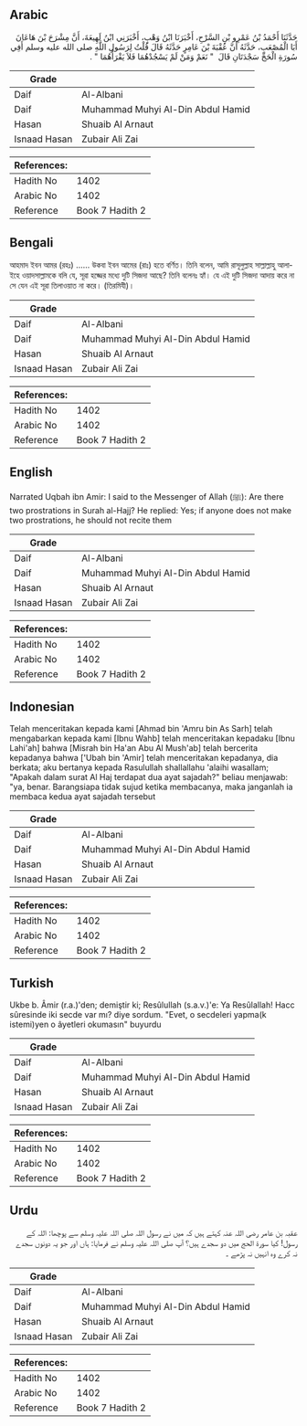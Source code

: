 ## Arabic


<div dir="rtl" lang="ar" style={{fontSize:'larger',backgroundColor:'#f8f9fa',padding:20}}>
حَدَّثَنَا أَحْمَدُ بْنُ عَمْرِو بْنِ السَّرْحِ، أَخْبَرَنَا ابْنُ وَهْبٍ، أَخْبَرَنِي ابْنُ لَهِيعَةَ، أَنَّ مِشْرَحَ بْنَ هَاعَانَ أَبَا الْمُصْعَبِ، حَدَّثَهُ أَنَّ عُقْبَةَ بْنَ عَامِرٍ حَدَّثَهُ قَالَ قُلْتُ لِرَسُولِ اللَّهِ صلى الله عليه وسلم أَفِي سُورَةِ الْحَجِّ سَجْدَتَانِ قَالَ ‏ "‏ نَعَمْ وَمَنْ لَمْ يَسْجُدْهُمَا فَلاَ يَقْرَأْهُمَا ‏"‏ ‏.‏
</div>
<div style={{backgroundColor:'#f8f9fa',padding:20, marginBottom: 10}}><table> <thead> <tr> <th>Grade</th> <th></th> </tr> </thead> <tbody> <tr><td>Daif</td><td>Al-Albani</td></tr><tr><td>Daif</td><td>Muhammad Muhyi Al-Din Abdul Hamid</td></tr><tr><td>Hasan</td><td>Shuaib Al Arnaut</td></tr><tr><td>Isnaad Hasan</td><td>Zubair Ali Zai</td></tr></tbody></table><table> <thead> <tr> <th>References:</th> <th></th> </tr> </thead> <tbody><tr><td>Hadith No</td><td>1402</td></tr><tr><td>Arabic No</td><td>1402</td></tr><tr><td>Reference</td><td>Book 7 Hadith 2</td></tr></tbody></table></div>

## Bengali


<div dir="ltr" lang="bn" style={{fontSize:'larger',backgroundColor:'#f8f9fa',padding:20}}>
আহমাদ ইবন আমর (রহঃ) ...... উকবা ইবন আমের (রাঃ) হতে বর্ণিত। তিনি বলেন, আমি রাসূলুল্লাহ সাল্লাল্লাহু আলাইহে ওয়াদসাল্লামকে বলি যে, সূরা হজ্জের মধ্যে দুটি সিজদা আছে? তিনি বলেনঃ হ্যাঁ। যে এই দুটি সিজদা আদায় করে না সে যেন এই সূরা তিলাওয়াত না করে। (তিরমিযী)।
</div>
<div style={{backgroundColor:'#f8f9fa',padding:20, marginBottom: 10}}><table> <thead> <tr> <th>Grade</th> <th></th> </tr> </thead> <tbody> <tr><td>Daif</td><td>Al-Albani</td></tr><tr><td>Daif</td><td>Muhammad Muhyi Al-Din Abdul Hamid</td></tr><tr><td>Hasan</td><td>Shuaib Al Arnaut</td></tr><tr><td>Isnaad Hasan</td><td>Zubair Ali Zai</td></tr></tbody></table><table> <thead> <tr> <th>References:</th> <th></th> </tr> </thead> <tbody><tr><td>Hadith No</td><td>1402</td></tr><tr><td>Arabic No</td><td>1402</td></tr><tr><td>Reference</td><td>Book 7 Hadith 2</td></tr></tbody></table></div>

## English


<div dir="ltr" lang="en" style={{fontSize:'larger',backgroundColor:'#f8f9fa',padding:20}}>
Narrated Uqbah ibn Amir: I said to the Messenger of Allah (ﷺ): Are there two prostrations in Surah al-Hajj? He replied: Yes; if anyone does not make two prostrations, he should not recite them
</div>
<div style={{backgroundColor:'#f8f9fa',padding:20, marginBottom: 10}}><table> <thead> <tr> <th>Grade</th> <th></th> </tr> </thead> <tbody> <tr><td>Daif</td><td>Al-Albani</td></tr><tr><td>Daif</td><td>Muhammad Muhyi Al-Din Abdul Hamid</td></tr><tr><td>Hasan</td><td>Shuaib Al Arnaut</td></tr><tr><td>Isnaad Hasan</td><td>Zubair Ali Zai</td></tr></tbody></table><table> <thead> <tr> <th>References:</th> <th></th> </tr> </thead> <tbody><tr><td>Hadith No</td><td>1402</td></tr><tr><td>Arabic No</td><td>1402</td></tr><tr><td>Reference</td><td>Book 7 Hadith 2</td></tr></tbody></table></div>

## Indonesian


<div dir="ltr" lang="id" style={{fontSize:'larger',backgroundColor:'#f8f9fa',padding:20}}>
Telah menceritakan kepada kami [Ahmad bin 'Amru bin As Sarh] telah mengabarkan kepada kami [Ibnu Wahb] telah menceritakan kepadaku [Ibnu Lahi'ah] bahwa [Misrah bin Ha'an Abu Al Mush'ab] telah bercerita kepadanya bahwa ['Ubah bin 'Amir] telah menceritakan kepadanya, dia berkata; aku bertanya kepada Rasulullah shallallahu 'alaihi wasallam; "Apakah dalam surat Al Haj terdapat dua ayat sajadah?" beliau menjawab: "ya, benar. Barangsiapa tidak sujud ketika membacanya, maka janganlah ia membaca kedua ayat sajadah tersebut
</div>
<div style={{backgroundColor:'#f8f9fa',padding:20, marginBottom: 10}}><table> <thead> <tr> <th>Grade</th> <th></th> </tr> </thead> <tbody> <tr><td>Daif</td><td>Al-Albani</td></tr><tr><td>Daif</td><td>Muhammad Muhyi Al-Din Abdul Hamid</td></tr><tr><td>Hasan</td><td>Shuaib Al Arnaut</td></tr><tr><td>Isnaad Hasan</td><td>Zubair Ali Zai</td></tr></tbody></table><table> <thead> <tr> <th>References:</th> <th></th> </tr> </thead> <tbody><tr><td>Hadith No</td><td>1402</td></tr><tr><td>Arabic No</td><td>1402</td></tr><tr><td>Reference</td><td>Book 7 Hadith 2</td></tr></tbody></table></div>

## Turkish


<div dir="ltr" lang="tr" style={{fontSize:'larger',backgroundColor:'#f8f9fa',padding:20}}>
Ukbe b. Âmir (r.a.)'den; demiştir ki; Resûlullah (s.a.v.)'e: Ya Resûlallah! Hacc sûresinde iki secde var mı? diye sordum. "Evet, o secdeleri yapma(k istemi)yen o âyetleri okumasın" buyurdu
</div>
<div style={{backgroundColor:'#f8f9fa',padding:20, marginBottom: 10}}><table> <thead> <tr> <th>Grade</th> <th></th> </tr> </thead> <tbody> <tr><td>Daif</td><td>Al-Albani</td></tr><tr><td>Daif</td><td>Muhammad Muhyi Al-Din Abdul Hamid</td></tr><tr><td>Hasan</td><td>Shuaib Al Arnaut</td></tr><tr><td>Isnaad Hasan</td><td>Zubair Ali Zai</td></tr></tbody></table><table> <thead> <tr> <th>References:</th> <th></th> </tr> </thead> <tbody><tr><td>Hadith No</td><td>1402</td></tr><tr><td>Arabic No</td><td>1402</td></tr><tr><td>Reference</td><td>Book 7 Hadith 2</td></tr></tbody></table></div>

## Urdu


<div dir="rtl" lang="ur" style={{fontSize:'larger',backgroundColor:'#f8f9fa',padding:20}}>
عقبہ بن عامر رضی اللہ عنہ کہتے ہیں کہ میں نے رسول اللہ صلی اللہ علیہ وسلم سے پوچھا: اللہ کے رسول! کیا سورۃ الحج میں دو سجدے ہیں؟ آپ صلی اللہ علیہ وسلم نے فرمایا: ہاں اور جو یہ دونوں سجدے نہ کرے وہ انہیں نہ پڑھے ۔
</div>
<div style={{backgroundColor:'#f8f9fa',padding:20, marginBottom: 10}}><table> <thead> <tr> <th>Grade</th> <th></th> </tr> </thead> <tbody> <tr><td>Daif</td><td>Al-Albani</td></tr><tr><td>Daif</td><td>Muhammad Muhyi Al-Din Abdul Hamid</td></tr><tr><td>Hasan</td><td>Shuaib Al Arnaut</td></tr><tr><td>Isnaad Hasan</td><td>Zubair Ali Zai</td></tr></tbody></table><table> <thead> <tr> <th>References:</th> <th></th> </tr> </thead> <tbody><tr><td>Hadith No</td><td>1402</td></tr><tr><td>Arabic No</td><td>1402</td></tr><tr><td>Reference</td><td>Book 7 Hadith 2</td></tr></tbody></table></div>